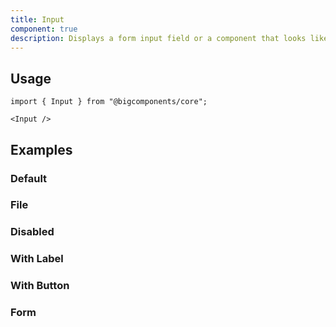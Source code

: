 ```yaml
---
title: Input
component: true
description: Displays a form input field or a component that looks like an input field.
---
```


<ComponentPreview name="input-demo" className="[&_input]:max-w-xs" />

## Usage

```tsx
import { Input } from "@bigcomponents/core";
```

```tsx
<Input />
```

## Examples

### Default

<ComponentPreview name="input-demo" className="[&_input]:max-w-xs" />

### File

<ComponentPreview name="input-file" className="[&_input]:max-w-xs" />

### Disabled

<ComponentPreview name="input-disabled" className="[&_input]:max-w-xs" />

### With Label

<ComponentPreview name="input-with-label" className="[&_input]:max-w-xs" />

### With Button

<ComponentPreview name="input-with-button" className="[&_input]:max-w-xs" />

### Form

<ComponentPreview name="input-form" />
